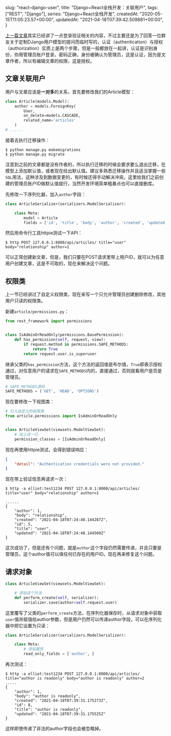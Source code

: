 
  slug: "react-django-user",
  title: "Django+React全栈开发：关联用户",
  tags: ["REST", "Django"],
  series: "Django+React全栈开发",
  createdAt: "2020-05-15T11:05:23.57+00:00",
  updatedAt: "2021-04-18T07:39:42.509881+00:00",
}

[上一篇文章](https://elliot00.com/posts/react-django-custom-auth)其实已经讲了一点登录验证相关的内容，不过主要还是为了回答一位群友关于定制DJango用户模型的提问而临时写的，认证（authentication）与授权（authorization）实质上是两个步骤，但是一般都放在一起讲，认证是识别身份，你用管理员账户登录，密码正确，身份被确认为管理员，这是认证，因为是文章作者，所以有编辑文章的权限，这是授权。

## 文章关联用户

用户与文章应该是**一对多**的关系，首先要修改我们的Article模型：

```python
class Article(models.Model):
    author = models.ForeignKey(
        User,
        on_delete=models.CASCADE,
        related_name='articles'
    )
# ......
```

接着去执行迁移操作：

```shell
$ python manage.py makemigrations
$ python manage.py migrate
```



注意到之前的文章都是没有作者的，所以执行迁移的时候会要求要么退出迁移，在模型上添加默认值，或者现在给出默认值。建议多熟悉迁移操作并且适当掌握一些`SQL`用法，这种涉及到数据变更的，有时候还得手动解决冲突。这里给我们之前创建的管理员账户ID做默认值就行，当然开发环境简单粗暴点也可以直接删库。

先修改一下序列化器，加入`author`字段：

```python
class ArticleSerializer(serializers.ModelSerializer):

    class Meta:
        model = Article
        fields = ['id', 'title', 'body', 'author', 'created', 'updated']
```



然后用命令行工具httpie测试一下API：

```shell
$ http POST 127.0.0.1:8000/api/articles/ title="user" body="relationship" author=1
```

可以正常创建新文章，但是，我们只要在POST请求里带上用户ID，就可以为任意用户创建文章，这是不可取的，现在来解决这个问题。

## 权限类

上一节已经讲过了自定义权限类，现在来写一个只允许管理员创建删除修改，其他用户只读的权限类。

新建`article/permissions.py`：

```python
from rest_framework import permissions


class IsAdminOrReadOnly(permissions.BasePermission):
    def has_permission(self, request, view):
        if request.method in permissions.SAFE_METHODS:
            return True
        return request.user.is_superuser
```

继承父类的`has_permission`方法，这个方法的返回值是布尔值，`True`即表示授权通过，对任意用户的请求在`SAFE_METHODS`内的，直接通过，否则就看用户是否是管理员。

```python
# SAFE_METHODS源码
SAFE_METHODS = ('GET', 'HEAD', 'OPTIONS')
```

现在要修改一下视图类：

```python
# 引入自定义的权限类
from article.permissions import IsAdminOrReadOnly


class ArticleViewSet(viewsets.ModelViewSet):
    # 加上这一行
    permission_classes = [IsAdminOrReadOnly]
```

现在再使用httpie测试，会得到错误响应：

```json
{
    "detail": "Authentication credentials were not provided."
}
```

现在带上验证信息再请求一次：

```shell
$ http -a elliot:test1234 POST 127.0.0.1:8000/api/articles/ title="user" body="relationship" author=1

......
{
    "author": 1,
    "body": "relationship",
    "created": "2021-04-18T07:24:40.144287Z",
    "id": 5,
    "title": "user",
    "updated": "2021-04-18T07:24:40.144560Z"
}
```

这次成功了，但是还有个问题，就是`author`这个字段仍然需要传递，并且只要是管理员，这个author值可以填任何已存在的用户ID。现在再来修复这个问题。

## 请求对象

```python
class ArticleViewSet(viewsets.ModelViewSet):

    # 添加这个方法
    def perform_create(self, serializer):
        serializer.save(author=self.request.user)

```

这里覆写了父类的`perform_create`方法，在序列化器保存时，从请求对象中获取`user`值并赋值给author参数，但是用户仍然可以传递author字段，可以在序列化器中把它设置为只读：

```python
class ArticleSerializer(serializers.ModelSerializer):

    class Meta:
        # 添加属性
        read_only_fields = ['author', ]

```

再次测试：

```shell
$ http -a elliot:test1234 POST 127.0.0.1:8000/api/articles/ title="author is readonly" body="author is readonly" author=2
.....
{
    "author": 1,
    "body": "author is readonly",
    "created": "2021-04-18T07:39:31.175273Z",
    "id": 8,
    "title": "author is readonly",
    "updated": "2021-04-18T07:39:31.175525Z"
}

```

这样即使传递了非法的author字段也会被忽略掉。

